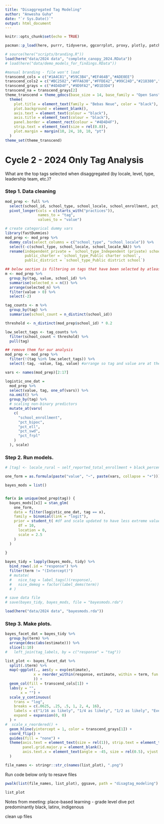 ```yaml
---
title: "Disaggregated Tag Modeling"
author: "Anwesha Guha"
date: "`r Sys.Date()`"
output: html_document
---
```


```r
knitr::opts_chunk$set(echo = TRUE)

pacman::p_load(here, purrr, tidyverse, ggcorrplot, proxy, plotly, patchwork, psych, GPArotation, parameters, DT, nFactors, broom, scales, rstanarm, broom.mixed, gmodels, ggthemes, tidytext)

# source(here("scripts/branding.R"))
load(here("data/2024 data", "complete_canopy_2024.RData"))
# load(here("data/demo_models_for_findings.RData"))
```

```r
#manual branding - file won't load
transcend_cols = c("#1A4C81","#59C3B4","#EF464B","#ADE0EE")
transcend_cols2 = c("#BC2582","#FFA630","#FFDE42","#99C24D","#218380","#D3B7D7")
transcend_grays = c("#4D4D4F","#9D9FA2","#D1D3D4")
transcend_na = transcend_grays[2]
theme_transcend = theme_gdocs(base_size = 14, base_family = "Open Sans") +
  theme(
    plot.title = element_text(family = "Bebas Neue", color = "black"),
    plot.background = element_blank(),
    axis.text = element_text(colour = "black"),
    axis.title = element_text(colour = "black"),
    panel.border = element_rect(colour = "#4D4D4F"),
    strip.text = element_text(size = rel(0.8)),
    plot.margin = margin(10, 24, 10, 10, "pt")
  )
theme_set(theme_transcend)
```

# Cycle 2 - 2024 Only Tag Analysis

What are the top tags selected when disaggregated (by locale, level, type, leadership team, etc.)?

### Step 1. Data cleaning
```r
mod_prep <- full %>% 
  select(school_id, school_type, school_locale, school_enrollment, pct_bipoc, pct_ell, pct_frpl, pct_swd, grades_pk, grades_elementary, grades_middle, grades_high, starts_with("practices")) %>% 
  pivot_longer(cols = c(starts_with("practices")),
               names_to = "tag",
               values_to = "value")

# create categorical dummy vars
library(fastDummies)
mod_prep <- mod_prep %>% 
  dummy_cols(select_columns = c("school_type", "school_locale")) %>% 
  select(-c(school_type, school_locale, school_locale_NA)) %>% 
  rename(independent_private = `school_type_Independent (private) school`,
         public_charter = `school_type_Public charter school`,
         public_district = `school_type_Public district school`)

## below section is filtering on tags that have been selected by atleast 20% of schools
m <- mod_prep %>% 
  group_by(tag, value, school_id) %>% 
  summarise(selected_n = n()) %>% 
  arrange(selected_n) %>% 
  filter(value > 0) %>% 
  select(-2)

tag_counts <- m %>%
  group_by(tag) %>%
  summarise(school_count = n_distinct(school_id))

threshold <- n_distinct(mod_prep$school_id) * 0.2

low_select_tags <- tag_counts %>%
  filter(school_count < threshold) %>%
  pull(tag)

## remove them for our analysis
mod_prep <- mod_prep %>% 
  filter(!(tag %in% low_select_tags)) %>% 
  select(-tag, -value, tag, value) #arrange so tag and value are at the end

vars <- names(mod_prep)[2:17]

logistic_one_dat = 
  mod_prep %>%
  select(value, tag, one_of(vars)) %>%
  na.omit() %>%
  group_by(tag) %>%
  # scaling non-binary predictors
  mutate_at(vars(
    c(
      "school_enrollment",
      "pct_bipoc",
      "pct_ell",
      "pct_swd",
      "pct_frpl"
    )
  ), scale)

```

### Step 2. Run models.

```r

# [tag] <- locale_rural ~ self_reported_total_enrollment + black_percent + hispanic_percent + white_percent + native_percent + asian_percent + frpl_percent + swd_percent + ell_percent + school_descriptor + grades_prek + grades_elementary + grades_middle + grades_high

one_form = as.formula(paste("value", "~", paste(vars, collapse = "+")))

bayes_mods = list()


for(x in unique(mod_prep$tag)) {
  bayes_mods[[x]] = stan_glm(
    one_form,
    data = filter(logistic_one_dat, tag == x),
    family = binomial(link = "logit"),
    prior = student_t( #df and scale updated to have less extreme values
      df = 10,
      location = 0,
      scale = 2.5
    )
  )
  
}

bayes_tidy = lapply(bayes_mods, tidy) %>%
  bind_rows(.id = "response") %>%
  filter(term != "(Intercept)")
  # mutate(
  #   nice_tag = label_tags()(response),
  #   nice_demog = factor(label_dems(term))
  # )

# save data file
# save(bayes_tidy, bayes_mods, file = "bayesmods.rda")
```

```r
load(here("data/2024 data", "bayesmods.rda"))
```

### Step 3. Make plots.

```r
bayes_facet_dat = bayes_tidy %>% 
  group_by(term) %>%
  arrange(desc(abs(estimate))) %>%
  slice(1:10)  
#   left_join(tag_labels, by = c("response" = "tag"))

list_plot <- bayes_facet_dat %>% 
  split(.$term) %>% 
  map(~ggplot(., aes(y = exp(estimate), 
             x = reorder_within(response, estimate, within = term, fun = mean)
             )) +
  geom_col(fill = transcend_cols[1]) + 
  labs(y = "",
       x = "") +
  scale_y_continuous(
    trans = "log",
    breaks = c(.0625, .25, .5, 1, 2, 4, 16),
    labels = c("1/16 as likely", "1/4 as likely", "1/2 as likely", "Even", "2x as likely", "4x as likely", "16x as likely"),
    expand = expansion(0, 0)
  ) +
#  scale_x_reordered() + 
  geom_hline(yintercept = 1, color = transcend_grays[1]) +
  coord_flip() +
  guides(fill = "none") +
  theme(axis.text = element_text(size = rel(1)), strip.text = element_text(size = rel(0.6)),
        panel.grid.major.y = element_blank(),
        axis.text.x = element_text(angle = -45, size = rel(0.5), vjust = 0.5, hjust = 0))
  )
```

```r
file_names <- stringr::str_c(names(list_plot), ".png")
```

Run code below only to resave files
```r
pwalk(list(file_names, list_plot), ggsave, path = "disagtag_modeling")
```

```r
list_plot
```

Notes from meeting:
place-based learning - grade level dive
pct predominantly black, latinx, indigenous

clean up files
